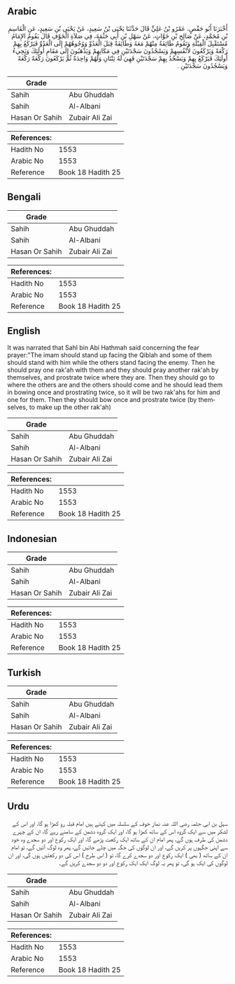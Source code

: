 ## Arabic


<div dir="rtl" lang="ar" style={{fontSize:'larger',backgroundColor:'#f8f9fa',padding:20}}>
أَخْبَرَنَا أَبُو حَفْصٍ، عَمْرُو بْنُ عَلِيٍّ قَالَ حَدَّثَنَا يَحْيَى بْنُ سَعِيدٍ، عَنْ يَحْيَى بْنِ سَعِيدٍ، عَنِ الْقَاسِمِ بْنِ مُحَمَّدٍ، عَنْ صَالِحِ بْنِ خَوَّاتٍ، عَنْ سَهْلِ بْنِ أَبِي حَثْمَةَ، فِي صَلاَةِ الْخَوْفِ قَالَ يَقُومُ الإِمَامُ مُسْتَقْبِلَ الْقِبْلَةِ وَتَقُومُ طَائِفَةٌ مِنْهُمْ مَعَهُ وَطَائِفَةٌ قِبَلَ الْعَدُوِّ وَوُجُوهُهُمْ إِلَى الْعَدُوِّ فَيَرْكَعُ بِهِمْ رَكْعَةً وَيَرْكَعُونَ لأَنْفُسِهِمْ وَيَسْجُدُونَ سَجْدَتَيْنِ فِي مَكَانِهِمْ وَيَذْهَبُونَ إِلَى مَقَامِ أُولَئِكَ وَيَجِيءُ أُولَئِكَ فَيَرْكَعُ بِهِمْ وَيَسْجُدُ بِهِمْ سَجْدَتَيْنِ فَهِيَ لَهُ ثِنْتَانِ وَلَهُمْ وَاحِدَةٌ ثُمَّ يَرْكَعُونَ رَكْعَةً رَكْعَةً وَيَسْجُدُونَ سَجْدَتَيْنِ ‏.‏
</div>
<div style={{backgroundColor:'#f8f9fa',padding:20, marginBottom: 10}}><table> <thead> <tr> <th>Grade</th> <th></th> </tr> </thead> <tbody> <tr><td>Sahih</td><td>Abu Ghuddah</td></tr><tr><td>Sahih</td><td>Al-Albani</td></tr><tr><td>Hasan Or Sahih</td><td>Zubair Ali Zai</td></tr></tbody></table><table> <thead> <tr> <th>References:</th> <th></th> </tr> </thead> <tbody><tr><td>Hadith No</td><td>1553</td></tr><tr><td>Arabic No</td><td>1553</td></tr><tr><td>Reference</td><td>Book 18 Hadith 25</td></tr></tbody></table></div>

## Bengali


<div dir="ltr" lang="bn" style={{fontSize:'larger',backgroundColor:'#f8f9fa',padding:20}}>

</div>
<div style={{backgroundColor:'#f8f9fa',padding:20, marginBottom: 10}}><table> <thead> <tr> <th>Grade</th> <th></th> </tr> </thead> <tbody> <tr><td>Sahih</td><td>Abu Ghuddah</td></tr><tr><td>Sahih</td><td>Al-Albani</td></tr><tr><td>Hasan Or Sahih</td><td>Zubair Ali Zai</td></tr></tbody></table><table> <thead> <tr> <th>References:</th> <th></th> </tr> </thead> <tbody><tr><td>Hadith No</td><td>1553</td></tr><tr><td>Arabic No</td><td>1553</td></tr><tr><td>Reference</td><td>Book 18 Hadith 25</td></tr></tbody></table></div>

## English


<div dir="ltr" lang="en" style={{fontSize:'larger',backgroundColor:'#f8f9fa',padding:20}}>
It was narrated that Sahl bin Abi Hathmah said concerning the fear prayer:"The imam should stand up facing the Qiblah and some of them should stand with him while the others stand facing the enemy. Then he should pray one rak'ah with them and they should pray another rak'ah by themselves, and prostrate twice where they are. Then they should go to where the others are and the others should come and he should lead them in bowing once and prostrating twice, so it will be two rak'ahs for him and one for them. Then they should bow once and prostrate twice (by themselves, to make up the other rak'ah)
</div>
<div style={{backgroundColor:'#f8f9fa',padding:20, marginBottom: 10}}><table> <thead> <tr> <th>Grade</th> <th></th> </tr> </thead> <tbody> <tr><td>Sahih</td><td>Abu Ghuddah</td></tr><tr><td>Sahih</td><td>Al-Albani</td></tr><tr><td>Hasan Or Sahih</td><td>Zubair Ali Zai</td></tr></tbody></table><table> <thead> <tr> <th>References:</th> <th></th> </tr> </thead> <tbody><tr><td>Hadith No</td><td>1553</td></tr><tr><td>Arabic No</td><td>1553</td></tr><tr><td>Reference</td><td>Book 18 Hadith 25</td></tr></tbody></table></div>

## Indonesian


<div dir="ltr" lang="id" style={{fontSize:'larger',backgroundColor:'#f8f9fa',padding:20}}>

</div>
<div style={{backgroundColor:'#f8f9fa',padding:20, marginBottom: 10}}><table> <thead> <tr> <th>Grade</th> <th></th> </tr> </thead> <tbody> <tr><td>Sahih</td><td>Abu Ghuddah</td></tr><tr><td>Sahih</td><td>Al-Albani</td></tr><tr><td>Hasan Or Sahih</td><td>Zubair Ali Zai</td></tr></tbody></table><table> <thead> <tr> <th>References:</th> <th></th> </tr> </thead> <tbody><tr><td>Hadith No</td><td>1553</td></tr><tr><td>Arabic No</td><td>1553</td></tr><tr><td>Reference</td><td>Book 18 Hadith 25</td></tr></tbody></table></div>

## Turkish


<div dir="ltr" lang="tr" style={{fontSize:'larger',backgroundColor:'#f8f9fa',padding:20}}>

</div>
<div style={{backgroundColor:'#f8f9fa',padding:20, marginBottom: 10}}><table> <thead> <tr> <th>Grade</th> <th></th> </tr> </thead> <tbody> <tr><td>Sahih</td><td>Abu Ghuddah</td></tr><tr><td>Sahih</td><td>Al-Albani</td></tr><tr><td>Hasan Or Sahih</td><td>Zubair Ali Zai</td></tr></tbody></table><table> <thead> <tr> <th>References:</th> <th></th> </tr> </thead> <tbody><tr><td>Hadith No</td><td>1553</td></tr><tr><td>Arabic No</td><td>1553</td></tr><tr><td>Reference</td><td>Book 18 Hadith 25</td></tr></tbody></table></div>

## Urdu


<div dir="rtl" lang="ur" style={{fontSize:'larger',backgroundColor:'#f8f9fa',padding:20}}>
سہل بن ابی حثمہ رضی اللہ عنہ نماز خوف کے سلسلہ میں کہتے ہیں امام قبلہ رو کھڑا ہو گا، اور اس کے لشکر میں سے ایک گروہ اس کے ساتھ کھڑا ہو گا، اور ایک گروہ دشمن کے سامنے رہے گا، ان کے چہرے دشمن کی طرف ہوں گے، پھر امام ان کے ساتھ ایک رکعت پڑھے گا، اور ایک رکوع اور دو سجدے وہ خود سے اپنی جگہوں پر کریں گے، اور ان لوگوں کی جگہ میں چلے جائیں گے، پھر وہ لوگ آئیں گے، تو امام ان کے ساتھ ( بھی ) ایک رکوع اور دو سجدے کرے گا، تو ( اس طرح ) اس کی دو رکعتیں ہوں گی، اور ان لوگوں کی ایک ہو گی، تو پھر یہ لوگ ایک ایک رکوع اور دو دو سجدے کریں گے۔
</div>
<div style={{backgroundColor:'#f8f9fa',padding:20, marginBottom: 10}}><table> <thead> <tr> <th>Grade</th> <th></th> </tr> </thead> <tbody> <tr><td>Sahih</td><td>Abu Ghuddah</td></tr><tr><td>Sahih</td><td>Al-Albani</td></tr><tr><td>Hasan Or Sahih</td><td>Zubair Ali Zai</td></tr></tbody></table><table> <thead> <tr> <th>References:</th> <th></th> </tr> </thead> <tbody><tr><td>Hadith No</td><td>1553</td></tr><tr><td>Arabic No</td><td>1553</td></tr><tr><td>Reference</td><td>Book 18 Hadith 25</td></tr></tbody></table></div>